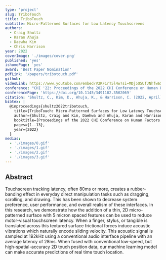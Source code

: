 ```yaml
---
type: 'project'
slug: TriboTouch
title: TriboTouch
subtitle: Micro-Patterned Surfaces for Low Latency Touchscreens
authors:
  - Craig Shultz
  - Karan Ahuja
  - Daewha Kim
  - Chris Harrison
year: 2022
coverImage: './images/cover.png'
published: 'yes'
ishomePage: 'yes'
award: 'Best Paper Nomination'
pdfLink: '/papers/tribotouch.pdf'
github:
videoLink: https://www.youtube.com/embed/V2KF1rT5l4w?si=MDj5Q5UfJNhfw6XX
conference: "CHI '22: Proceedings of the 2022 CHI Conference on Human Factors in Computing Systems"
conferencePage: 'https://doi.org/10.1145/3491102.3502069'
citation: 'Shultz, C., Kim, D., Ahuja, K., & Harrison, C. (2022, April). TriboTouch: Micro-Patterned Surfaces for Low Latency Touchscreens. In Proceedings of the 2022 CHI Conference on Human Factors in Computing Systems (pp. 1-13).'
bibtex: |
  @inproceedings{shultz2022tribotouch,
    title={TriboTouch: Micro-Patterned Surfaces for Low Latency Touchscreens},
    author={Shultz, Craig and Kim, Daehwa and Ahuja, Karan and Harrison, Chris},
    booktitle={Proceedings of the 2022 CHI Conference on Human Factors in Computing Systems},
    pages={1--13},
    year={2022}
  }
medias:
  - './images/0.gif'
  - './images/1.gif'
  - './images/2.gif'
  - './images/3.gif'
---
```


## Abstract

Touchscreen tracking latency, often 80ms or more, creates a rubber-banding effect in everyday direct manipulation tasks such as dragging, scrolling, and drawing. This has been shown to decrease system preference, user performance, and overall realism of these interfaces. In this research, we demonstrate how the addition of a thin, 2D micro-patterned surface with 5 micron spaced features can be used to reduce motor-visual touchscreen latency. When a finger, stylus, or tangible is translated across this textured surface frictional forces induce acoustic vibrations which naturally encode sliding velocity. This acoustic signal is sampled at 192kHz using a conventional audio interface pipeline with an average latency of 28ms. When fused with conventional low-speed, but high-spatial-accuracy 2D touch position data, our machine learning model can make accurate predictions of real time touch location.
